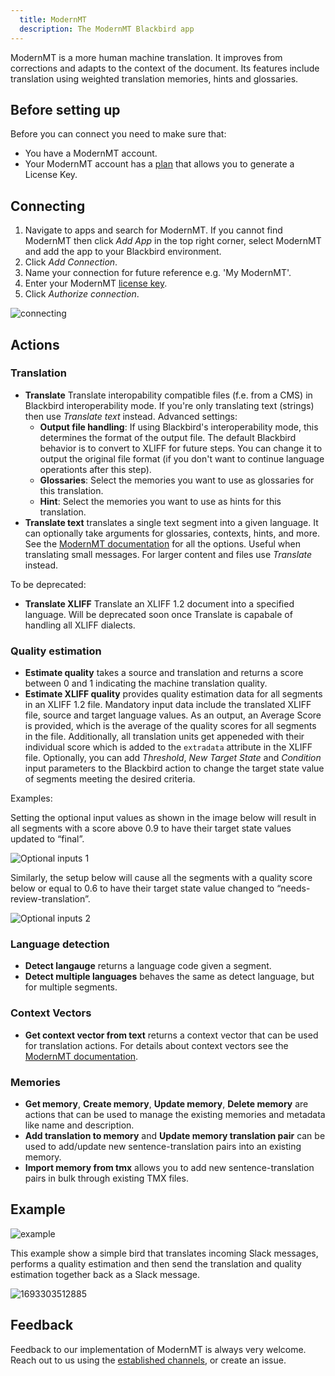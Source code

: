 ```yaml
---
  title: ModernMT
  description: The ModernMT Blackbird app
---
```


<LinkCard title="View on Github" target="_blank" href="https://github.com/bb-io/ModernMT" icon="github" />

ModernMT is a more human machine translation. It improves from corrections and adapts to the context of the document. Its features include translation using weighted translation memories, hints and glossaries.

## Before setting up

Before you can connect you need to make sure that:

- You have a ModernMT account.
- Your ModernMT account has a [plan](https://modernmt.com/dashboard) that allows you to generate a License Key.

## Connecting

1. Navigate to apps and search for ModernMT. If you cannot find ModernMT then click _Add App_ in the top right corner, select ModernMT and add the app to your Blackbird environment.
2. Click _Add Connection_.
3. Name your connection for future reference e.g. 'My ModernMT'.
4. Enter your ModernMT [license key](https://modernmt.com/dashboard).
5. Click _Authorize connection_.

![connecting](https://raw.githubusercontent.com/bb-io/ModernMT/main/image/README/1693302180954.png)

## Actions

### Translation

- **Translate** Translate interopability compatible files (f.e. from a CMS) in Blackbird interoperability mode. If you're only translating text (strings) then use *Translate text* instead. Advanced settings:
  - **Output file handling**: If using Blackbird's interoperability mode, this determines the format of the output file. The default Blackbird behavior is to convert to XLIFF for future steps. You can change it to output the original file format (if you don't want to continue language operationts after this step).
  - **Glossaries**: Select the memories you want to use as glossaries for this translation.
  - **Hint**: Select the memories you want to use as hints for this translation.
- **Translate text** translates a single text segment into a given language. It can optionally take arguments for glossaries, contexts, hints, and more. See the [ModernMT documentation](https://www.modernmt.com/api/#translate-text) for all the options. Useful when translating small messages. For larger content and files use *Translate* instead.

To be deprecated: 
- **Translate XLIFF** Translate an XLIFF 1.2 document into a specified language. Will be deprecated soon once Translate is capabale of handling all XLIFF dialects.

### Quality estimation

- **Estimate quality** takes a source and translation and returns a score between 0 and 1 indicating the machine translation quality.
- **Estimate XLIFF quality** provides quality estimation data for all segments in an XLIFF 1.2 file. Mandatory input data include the translated XLIFF file, source and target language values. As an output, an Average Score is provided, which is the average of the quality scores for all segments in the file. Additionally, all translation units get appeneded with their individual score which is added to the `extradata` attribute in the XLIFF file. Optionally, you can add _Threshold_, _New Target State_ and _Condition_ input parameters to the Blackbird action to change the target state value of segments meeting the desired criteria.


Examples:

Setting the optional input values as shown in the image below will result in all segments with a score above 0.9 to have their target state values updated to “final”.

![Optional inputs 1](https://raw.githubusercontent.com/bb-io/ModernMT/main/image/README/MMTOptionalInput1.png)

Similarly, the setup below will cause all the segments with a quality score below or equal to 0.6 to have their target state value changed to “needs-review-translation”.

![Optional inputs 2](https://raw.githubusercontent.com/bb-io/ModernMT/main/image/README/MMTOptionalInput2.png)

### Language detection

- **Detect langauge** returns a language code given a segment.
- **Detect multiple languages** behaves the same as detect language, but for multiple segments.

### Context Vectors

- **Get context vector from text** returns a context vector that can be used for translation actions. For details about context vectors see the [ModernMT documentation](https://www.modernmt.com/api/#context-vector).

### Memories

- **Get memory**, **Create memory**, **Update memory**, **Delete memory** are actions that can be used to manage the existing memories and metadata like name and description.
- **Add translation to memory** and **Update memory translation pair** can be used to add/update new sentence-translation pairs into an existing memory.
- **Import memory from tmx** allows you to add new sentence-translation pairs in bulk through existing TMX files.

## Example

![example](https://raw.githubusercontent.com/bb-io/ModernMT/main/image/README/1693303412326.png)

This example show a simple bird that translates incoming Slack messages, performs a quality estimation and then send the translation and quality estimation together back as a Slack message.

![1693303512885](https://raw.githubusercontent.com/bb-io/ModernMT/main/image/README/1693303512885.png)

## Feedback

Feedback to our implementation of ModernMT is always very welcome. Reach out to us using the [established channels](https://www.blackbird.io/), or create an issue.

